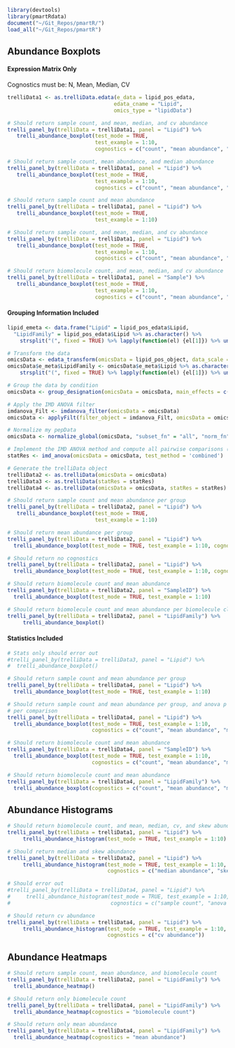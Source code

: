 ```r
library(devtools)
library(pmartRdata)
document("~/Git_Repos/pmartR/")
load_all("~/Git_Repos/pmartR")
```

## Abundance Boxplots

#### Expression Matrix Only

Cognostics must be: N, Mean, Median, CV 

```r
trelliData1 <- as.trelliData.edata(e_data = lipid_pos_edata,
                                  edata_cname = "Lipid",
                                  omics_type = "lipidData")

# Should return sample count, and mean, median, and cv abundance
trelli_panel_by(trelliData = trelliData1, panel = "Lipid") %>% 
   trelli_abundance_boxplot(test_mode = TRUE, 
                            test_example = 1:10, 
                            cognostics = c("count", "mean abundance", "median abundance", "cv abundance"))

# Should return sample count, mean abundance, and median abundance
trelli_panel_by(trelliData = trelliData1, panel = "Lipid") %>% 
   trelli_abundance_boxplot(test_mode = TRUE, 
                            test_example = 1:10, 
                            cognostics = c("count", "mean abundance", "median abundance"))

# Should return sample count and mean abundance
trelli_panel_by(trelliData = trelliData1, panel = "Lipid") %>% 
   trelli_abundance_boxplot(test_mode = TRUE, 
                            test_example = 1:10)

# Should return sample count, and mean, median, and cv abundance
trelli_panel_by(trelliData = trelliData1, panel = "Lipid") %>% 
   trelli_abundance_boxplot(test_mode = TRUE, 
                            test_example = 1:10, 
                            cognostics = c("count", "mean abundance", "median abundance", "cv abundance", "anova p-value"))

# Should return biomolecule count, and mean, median, and cv abundance
trelli_panel_by(trelliData = trelliData1, panel = "Sample") %>% 
   trelli_abundance_boxplot(test_mode = TRUE, 
                            test_example = 1:10, 
                            cognostics = c("count", "mean abundance", "median abundance", "cv abundance", "anova p-value"))
```

#### Grouping Information Included

```r
lipid_emeta <- data.frame("Lipid" = lipid_pos_edata$Lipid, 
  "LipidFamily" = lipid_pos_edata$Lipid %>% as.character() %>% 
    strsplit("(", fixed = TRUE) %>% lapply(function(el) {el[1]}) %>% unlist())

# Transform the data
omicsData <- edata_transform(omicsData = lipid_pos_object, data_scale = "log2")
omicsData$e_meta$LipidFamily <- omicsData$e_meta$Lipid %>% as.character() %>% 
    strsplit("(", fixed = TRUE) %>% lapply(function(el) {el[1]}) %>% unlist()

# Group the data by condition
omicsData <- group_designation(omicsData = omicsData, main_effects = c("Virus"))

# Apply the IMD ANOVA filter
imdanova_Filt <- imdanova_filter(omicsData = omicsData)
omicsData <- applyFilt(filter_object = imdanova_Filt, omicsData = omicsData, min_nonmiss_anova=2)

# Normalize my pepData
omicsData <- normalize_global(omicsData, "subset_fn" = "all", "norm_fn" = "median", "apply_norm" = TRUE, "backtransform" = TRUE)

# Implement the IMD ANOVA method and compute all pairwise comparisons (i.e. leave the `comparisons` argument NULL)
statRes <- imd_anova(omicsData = omicsData, test_method = 'combined')

# Generate the trelliData object 
trelliData2 <- as.trelliData(omicsData = omicsData)
trelliData3 <- as.trelliData(statRes = statRes)   
trelliData4 <- as.trelliData(omicsData = omicsData, statRes = statRes)
```

```r
# Should return sample count and mean abundance per group
trelli_panel_by(trelliData = trelliData2, panel = "Lipid") %>% 
   trelli_abundance_boxplot(test_mode = TRUE, 
                            test_example = 1:10)

# Should return mean abundance per group
trelli_panel_by(trelliData = trelliData2, panel = "Lipid") %>%
  trelli_abundance_boxplot(test_mode = TRUE, test_example = 1:10, cognostics = c("mean abundance", "median abundance", "anova p-value"))

# Should return no cognostics 
trelli_panel_by(trelliData = trelliData2, panel = "Lipid") %>%
  trelli_abundance_boxplot(test_mode = TRUE, test_example = 1:10, cognostics = c("median abundance", "anova p-value"))

# Should return biomolecule count and mean abundance 
trelli_panel_by(trelliData = trelliData2, panel = "SampleID") %>%
  trelli_abundance_boxplot(test_mode = TRUE, test_example = 1:10)

# Should return biomolecule count and mean abundance per biomolecule class
trelli_panel_by(trelliData = trelliData2, panel = "LipidFamily") %>%
     trelli_abundance_boxplot()
```

#### Statistics Included 

```r
# Stats only should error out 
#trelli_panel_by(trelliData = trelliData3, panel = "Lipid") %>% 
#  trelli_abundance_boxplot()

# Should return sample count and mean abundance per group
trelli_panel_by(trelliData = trelliData4, panel = "Lipid") %>% 
  trelli_abundance_boxplot(test_mode = TRUE, test_example = 1:10)

# Should return sample count and mean abundance per group, and anova p value and fold change
# per comparison
trelli_panel_by(trelliData = trelliData4, panel = "Lipid") %>% 
  trelli_abundance_boxplot(test_mode = TRUE, test_example = 1:10,
                           cognostics = c("count", "mean abundance", "median abundance", "cv abundance", "anova p-value", "fold change"))

# Should return biomolecule count and mean abundance 
trelli_panel_by(trelliData = trelliData4, panel = "SampleID") %>% 
  trelli_abundance_boxplot(test_mode = TRUE, test_example = 1:10,
                           cognostics = c("count", "mean abundance", "median abundance", "cv abundance", "anova p-value", "fold change"))

# Should return biomolecule count and mean abundance 
trelli_panel_by(trelliData = trelliData4, panel = "LipidFamily") %>% 
  trelli_abundance_boxplot(cognostics = c("count", "mean abundance", "median abundance", "cv abundance", "anova p-value", "fold change"))
```

## Abundance Histograms

```r
# Should return biomolecule count, and mean, median, cv, and skew abundance
trelli_panel_by(trelliData = trelliData1, panel = "Lipid") %>% 
     trelli_abundance_histogram(test_mode = TRUE, test_example = 1:10)

# Should return median and skew abundance
trelli_panel_by(trelliData = trelliData2, panel = "Lipid") %>% 
     trelli_abundance_histogram(test_mode = TRUE, test_example = 1:10,
                                cognostics = c("median abundance", "skew abundance"))

# Should error out 
#trelli_panel_by(trelliData = trelliData4, panel = "Lipid") %>% 
#     trelli_abundance_histogram(test_mode = TRUE, test_example = 1:10,
#                                cognostics = c("sample count", "anova p-value"))

# Should return cv abundance
trelli_panel_by(trelliData = trelliData4, panel = "Lipid") %>% 
     trelli_abundance_histogram(test_mode = TRUE, test_example = 1:10,
                                cognostics = c("cv abundance"))
```

## Abundance Heatmaps

```r
# Should return sample count, mean abundance, and biomolecule count
trelli_panel_by(trelliData = trelliData2, panel = "LipidFamily") %>%
  trelli_abundance_heatmap()

# Should return only biomolecule count
trelli_panel_by(trelliData = trelliData4, panel = "LipidFamily") %>%
  trelli_abundance_heatmap(cognostics = "biomolecule count")

# Should return only mean abundance
trelli_panel_by(trelliData = trelliData4, panel = "LipidFamily") %>%
  trelli_abundance_heatmap(cognostics = "mean abundance")
```




